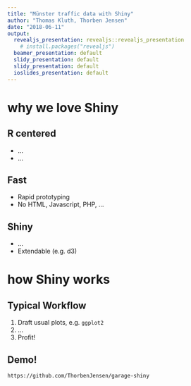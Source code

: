 ```yaml
---
title: "Münster traffic data with Shiny"
author: "Thomas Kluth, Thorben Jensen"
date: "2018-06-11"
output:
  revealjs_presentation: revealjs::revealjs_presentation 
    # install.packages("revealjs")
  beamer_presentation: default
  slidy_presentation: default
  slidy_presentation: default
  ioslides_presentation: default
---
```


# why we love Shiny

## R centered

- ...
- ...

## Fast

- Rapid prototyping
- No HTML, Javascript, PHP, ...

## Shiny

- ...
- Extendable (e.g. d3)


# how Shiny works

## Typical Workflow

1. Draft usual plots, e.g. ```ggplot2```
2. ...
3. Profit!

## Demo!

```https://github.com/ThorbenJensen/garage-shiny```




